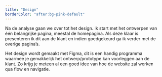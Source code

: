 ```yaml
---
title: "Design"
borderColor: "after:bg-pink-default"
---
```


Na de analyse gaan we over tot het design. Ik start met het ontwerpen van één belangrijke pagina, meestal de homepagina. Als deze klaar is presenteren ik dit aan de klant en indien goedgekeurd ga ik verder met de overige pagina’s.

Het design wordt gemaakt met Figma, dit is een handig programma waarmee je gemakkelijk het ontwerp/prototype kan voorleggen aan de klant. Zo krijg je meteen al een goed idee van hoe de website zal werken qua flow en navigatie.
